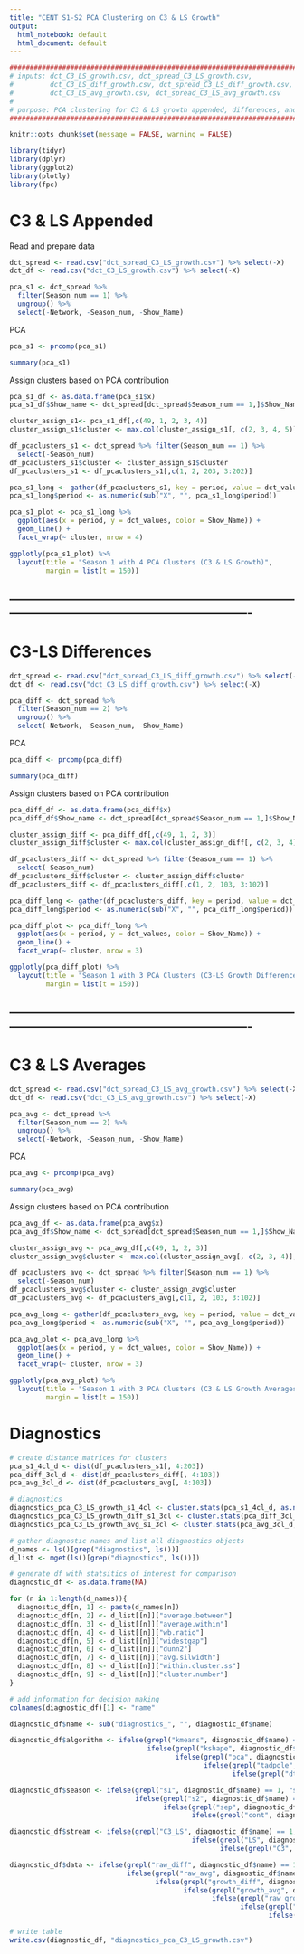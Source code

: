 ---
title: "CENT S1-S2 PCA Clustering on C3 & LS Growth"
output:
  html_notebook: default
  html_document: default
---

```{r}
##################################################################################
# inputs: dct_C3_LS_growth.csv, dct_spread_C3_LS_growth.csv, 
#         dct_C3_LS_diff_growth.csv, dct_spread_C3_LS_diff_growth.csv, 
#         dct_C3_LS_avg_growth.csv, dct_spread_C3_LS_avg_growth.csv 
#
# purpose: PCA clustering for C3 & LS growth appended, differences, and averages
##################################################################################
```

```{r setup, include=FALSE}
knitr::opts_chunk$set(message = FALSE, warning = FALSE)
```

```{r}
library(tidyr)
library(dplyr)
library(ggplot2)
library(plotly)
library(fpc)
```

# C3 & LS Appended

Read and prepare data
```{r}
dct_spread <- read.csv("dct_spread_C3_LS_growth.csv") %>% select(-X)
dct_df <- read.csv("dct_C3_LS_growth.csv") %>% select(-X)

pca_s1 <- dct_spread %>% 
  filter(Season_num == 1) %>%
  ungroup() %>%
  select(-Network, -Season_num, -Show_Name)
```

PCA
```{r}
pca_s1 <- prcomp(pca_s1)

summary(pca_s1)
```

Assign clusters based on PCA contribution
```{r}
pca_s1_df <- as.data.frame(pca_s1$x)
pca_s1_df$Show_name <- dct_spread[dct_spread$Season_num == 1,]$Show_Name

cluster_assign_s1<- pca_s1_df[,c(49, 1, 2, 3, 4)]
cluster_assign_s1$cluster <- max.col(cluster_assign_s1[, c(2, 3, 4, 5)], ties.method = "first")

df_pcaclusters_s1 <- dct_spread %>% filter(Season_num == 1) %>% 
  select(-Season_num)
df_pcaclusters_s1$cluster <- cluster_assign_s1$cluster
df_pcaclusters_s1 <- df_pcaclusters_s1[,c(1, 2, 203, 3:202)]

pca_s1_long <- gather(df_pcaclusters_s1, key = period, value = dct_values, X1:X200)
pca_s1_long$period <- as.numeric(sub("X", "", pca_s1_long$period))

pca_s1_plot <- pca_s1_long %>% 
  ggplot(aes(x = period, y = dct_values, color = Show_Name)) + 
  geom_line() + 
  facet_wrap(~ cluster, nrow = 4)

ggplotly(pca_s1_plot) %>% 
  layout(title = "Season 1 with 4 PCA Clusters (C3 & LS Growth)", 
         margin = list(t = 150))
```


-------------------------------------------------------------------------------------------------------------------------------------
-------------------------------------------------------------------------------------------------------------------------------------


# C3-LS Differences

```{r}
dct_spread <- read.csv("dct_spread_C3_LS_diff_growth.csv") %>% select(-X)
dct_df <- read.csv("dct_C3_LS_diff_growth.csv") %>% select(-X)

pca_diff <- dct_spread %>% 
  filter(Season_num == 2) %>%
  ungroup() %>%
  select(-Network, -Season_num, -Show_Name)
```

PCA
```{r}
pca_diff <- prcomp(pca_diff)

summary(pca_diff)
```

Assign clusters based on PCA contribution
```{r}
pca_diff_df <- as.data.frame(pca_diff$x)
pca_diff_df$Show_name <- dct_spread[dct_spread$Season_num == 1,]$Show_Name

cluster_assign_diff <- pca_diff_df[,c(49, 1, 2, 3)]
cluster_assign_diff$cluster <- max.col(cluster_assign_diff[, c(2, 3, 4)], ties.method = "first")

df_pcaclusters_diff <- dct_spread %>% filter(Season_num == 1) %>% 
  select(-Season_num)
df_pcaclusters_diff$cluster <- cluster_assign_diff$cluster
df_pcaclusters_diff <- df_pcaclusters_diff[,c(1, 2, 103, 3:102)]

pca_diff_long <- gather(df_pcaclusters_diff, key = period, value = dct_values ,X1:X100)
pca_diff_long$period <- as.numeric(sub("X", "", pca_diff_long$period))

pca_diff_plot <- pca_diff_long %>% 
  ggplot(aes(x = period, y = dct_values, color = Show_Name)) + 
  geom_line() + 
  facet_wrap(~ cluster, nrow = 3)

ggplotly(pca_diff_plot) %>% 
  layout(title = "Season 1 with 3 PCA Clusters (C3-LS Growth Differences)", 
         margin = list(t = 150))
```


-------------------------------------------------------------------------------------------------------------------------------------
-------------------------------------------------------------------------------------------------------------------------------------


# C3 & LS Averages

```{r}
dct_spread <- read.csv("dct_spread_C3_LS_avg_growth.csv") %>% select(-X)
dct_df <- read.csv("dct_C3_LS_avg_growth.csv") %>% select(-X)

pca_avg <- dct_spread %>% 
  filter(Season_num == 2) %>%
  ungroup() %>%
  select(-Network, -Season_num, -Show_Name)
```

PCA
```{r}
pca_avg <- prcomp(pca_avg)

summary(pca_avg)
```

Assign clusters based on PCA contribution
```{r}
pca_avg_df <- as.data.frame(pca_avg$x)
pca_avg_df$Show_name <- dct_spread[dct_spread$Season_num == 1,]$Show_Name

cluster_assign_avg <- pca_avg_df[,c(49, 1, 2, 3)]
cluster_assign_avg$cluster <- max.col(cluster_assign_avg[, c(2, 3, 4)], ties.method = "first")

df_pcaclusters_avg <- dct_spread %>% filter(Season_num == 1) %>% 
  select(-Season_num)
df_pcaclusters_avg$cluster <- cluster_assign_avg$cluster
df_pcaclusters_avg <- df_pcaclusters_avg[,c(1, 2, 103, 3:102)]

pca_avg_long <- gather(df_pcaclusters_avg, key = period, value = dct_values ,X1:X100)
pca_avg_long$period <- as.numeric(sub("X", "", pca_avg_long$period))

pca_avg_plot <- pca_avg_long %>% 
  ggplot(aes(x = period, y = dct_values, color = Show_Name)) + 
  geom_line() + 
  facet_wrap(~ cluster, nrow = 3)

ggplotly(pca_avg_plot) %>% 
  layout(title = "Season 1 with 3 PCA Clusters (C3 & LS Growth Averages)", 
         margin = list(t = 150))
```

# Diagnostics

```{r}
# create distance matrices for clusters
pca_s1_4cl_d <- dist(df_pcaclusters_s1[, 4:203])
pca_diff_3cl_d <- dist(df_pcaclusters_diff[, 4:103])
pca_avg_3cl_d <- dist(df_pcaclusters_avg[, 4:103])

# diagnostics
diagnostics_pca_C3_LS_growth_s1_4cl <- cluster.stats(pca_s1_4cl_d, as.numeric(df_pcaclusters_s1$cluster))
diagnostics_pca_C3_LS_growth_diff_s1_3cl <- cluster.stats(pca_diff_3cl_d, as.numeric(df_pcaclusters_diff$cluster))
diagnostics_pca_C3_LS_growth_avg_s1_3cl <- cluster.stats(pca_avg_3cl_d, as.numeric(df_pcaclusters_avg$cluster))

# gather diagnostic names and list all diagnostics objects
d_names <- ls()[grep("diagnostics", ls())]
d_list <- mget(ls()[grep("diagnostics", ls())])

# generate df with statsitics of interest for comparison
diagnostic_df <- as.data.frame(NA)

for (n in 1:length(d_names)){
  diagnostic_df[n, 1] <- paste(d_names[n])
  diagnostic_df[n, 2] <- d_list[[n]]["average.between"]
  diagnostic_df[n, 3] <- d_list[[n]]["average.within"]
  diagnostic_df[n, 4] <- d_list[[n]]["wb.ratio"]
  diagnostic_df[n, 5] <- d_list[[n]]["widestgap"]
  diagnostic_df[n, 6] <- d_list[[n]]["dunn2"]
  diagnostic_df[n, 7] <- d_list[[n]]["avg.silwidth"]
  diagnostic_df[n, 8] <- d_list[[n]]["within.cluster.ss"]
  diagnostic_df[n, 9] <- d_list[[n]]["cluster.number"]
}

# add information for decision making
colnames(diagnostic_df)[1] <- "name"

diagnostic_df$name <- sub("diagnostics_", "", diagnostic_df$name)

diagnostic_df$algorithm <- ifelse(grepl("kmeans", diagnostic_df$name) == 1, "kmeans", 
                                  ifelse(grepl("kshape", diagnostic_df$name) == 1, "kshape", 
                                         ifelse(grepl("pca", diagnostic_df$name) == 1, "PCA", 
                                                ifelse(grepl("tadpole", diagnostic_df$name) == 1, "TADpole", 
                                                       ifelse(grepl("dtw", diagnostic_df$name) == 1, "DTW", 0)))))

diagnostic_df$season <- ifelse(grepl("s1", diagnostic_df$name) == 1, "s1", 
                               ifelse(grepl("s2", diagnostic_df$name) == 1, "s2",
                                      ifelse(grepl("sep", diagnostic_df$name) == 1, "sep",
                                             ifelse(grepl("cont", diagnostic_df$name) == 1, "cont", 0))))

diagnostic_df$stream <- ifelse(grepl("C3_LS", diagnostic_df$name) == 1, "C3+LS",
                                             ifelse(grepl("LS", diagnostic_df$name) == 1, "LS",
                                                    ifelse(grepl("C3", diagnostic_df$name) == 1, "C3", 0)))

diagnostic_df$data <- ifelse(grepl("raw_diff", diagnostic_df$name) == 1, "raw diff",
                             ifelse(grepl("raw_avg", diagnostic_df$name) == 1, "raw avg",
                                    ifelse(grepl("growth_diff", diagnostic_df$name) == 1, "growth diff",
                                           ifelse(grepl("growth_avg", diagnostic_df$name) == 1, "growth avg", 
                                                  ifelse(grepl("raw_growth", diagnostic_df$name) == 1, "raw+growth",
                                                         ifelse(grepl("growth", diagnostic_df$name) == 1, "growth",
                                                                ifelse(grepl("raw", diagnostic_df$name) == 1, "raw",0)))))))
```

```{r}
# write table
write.csv(diagnostic_df, "diagnostics_pca_C3_LS_growth.csv")
```
